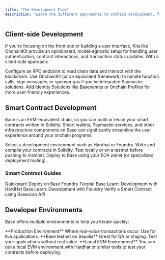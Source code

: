 ```yaml
---
title: "The Development Flow"
description: "Learn the different approaches to onchain development, from client-side apps using OnchainKit to smart contract development with Hardhat and Foundry."
---
```


## Client-side Development

If you're focusing on the front end or building a user interface, Kits like OnchainKit provide an opinionated, model-agnostic setup for handling user authentication, contract interactions, and transaction status updates. With a client-side approach:

<Steps>
<Step title="Set up an RPC endpoint">
    Configure an RPC endpoint to read chain data and interact with the blockchain.
</Step>

<Step title="Use OnchainKit">
    Use OnchainKit (or an equivalent framework) to handle function calls, sign messages, or sponsor gas if you've integrated Paymaster solutions.
</Step>

<Step title="Incorporate Identity Solutions">
    Add Identity Solutions like Basenames or Onchain Profiles for more user-friendly experiences.
</Step>
</Steps>


## Smart Contract Development

Base is an EVM-equivalent chain, so you can build or reuse your smart contracts written in Solidity. Smart wallets, Paymaster services, and other infrastructure components on Base can significantly streamline the user experience around your onchain programs.

<Steps>
<Step title="Choose a development environment">
    Select a development environment such as Hardhat or Foundry.
</Step>

<Step title="Write and compile your contracts">
    Write and compile your contracts in Solidity.
</Step>

<Step title="Test locally">
    Test locally or on a testnet before pushing to mainnet.
</Step>

<Step title="Deploy to Base">
    Deploy to Base using your EOA wallet (or specialized deployment tooling).
</Step>
</Steps>

### Smart Contract Guides

<CardGroup cols={2}>
<Card title="Deploy on Base" href="/base-chain/quickstart/deploy-on-base">
    Quickstart: Deploy on Base
</Card>

<Card title="Foundry Tutorial" href="/learn/foundry/deploy-with-foundry">
    Foundry Tutorial
</Card>

<Card title="HardHat Development" href="/learn/hardhat/setup">
    Base Learn: Development with HardHat
</Card>

<Card title="Foundry Development" href="/cookbook/smart-contract-development/foundry/setup-with-base">
    Base Learn: Development with Foundry
</Card>

<Card title="Contract Verification" href="/cookbook/smart-contract-development/foundry/verify-contract-with-basescan">
    Verify a Smart Contract using Basescan API
</Card>
</CardGroup>

## Developer Environments

Base offers multiple environments to help you iterate quickly:

<Tabs>
<Tab title="Mainnet">
**Production Environment**
Where real-value transactions occur. Use for live applications.
</Tab>

<Tab title="Testnets">
**Base testnet on Sepolia**
Great for QA or staging. Test your applications without real value.
</Tab>

<Tab title="Local Development">
**Local EVM Environment**
You can run a local EVM environment with Hardhat or similar tools to test your contracts before deploying.
</Tab>
</Tabs>
